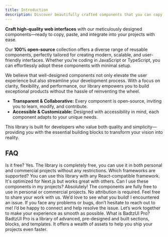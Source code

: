 ```yaml
---
title: Introduction
description: Discover beautifully crafted components that you can copy and paste directly into your applications. Our library is designed to help you create stunning, responsive interfaces with ease.
---
```


<BunnyImage
  src="/images/badtz-ui-intro.webp"
  alt="BadtzUI Intro Image"
  width={672}
  height={378}
  className="aspect-video rounded-lg mb-8 border"
  priority
  quality={100}
/>



**Craft high-quality web interfaces** with our meticulously designed components—ready to copy, paste, and integrate into your projects with ease.

Our **100% open-source** collection offers a diverse range of reusable components, perfectly tailored for creating modern, scalable, and user-friendly interfaces. Whether you’re coding in JavaScript or TypeScript, you can effortlessly adopt these components with minimal setup.

We believe that well-designed components not only elevate the user experience but also streamline your development process. With a focus on clarity, flexibility, and performance, our library empowers you to build exceptional products without the hassle of reinventing the wheel.

- **Transparent & Collaborative:** Every component is open-source, inviting you to learn, modify, and contribute.
- **Accessible & Customizable:** Designed with accessibility in mind, each component adapts to your unique needs.

This library is built for developers who value both quality and simplicity—providing you with the essential building blocks to transform your vision into reality.

## FAQ

<Accordion type="multiple">
  <AccordionItem value="faq-1">
    <AccordionTrigger>Is it free?</AccordionTrigger>
    <AccordionContent>
      Yes. The library is completely free, you can use it in both personal and commercial projects without any restrictions.
    </AccordionContent>
  </AccordionItem>
  <AccordionItem value="faq-2">
    <AccordionTrigger>Which frameworks are supported?</AccordionTrigger>
    <AccordionContent>
      You can use this library with any React-compatible framework. It's optimized for Next.js but works great with others.
    </AccordionContent>
  </AccordionItem>
  <AccordionItem value="faq-3">
    <AccordionTrigger>Can I use these components in my projects?</AccordionTrigger>
    <AccordionContent>
      Absolutely! The components are fully free to use in personal or commercial projects. No attribution is required. Feel free to share your work with us. We’d love to see what you build!
    </AccordionContent>
  </AccordionItem>
  <AccordionItem value="faq-4">
    <AccordionTrigger>I encountered an issue.</AccordionTrigger>
    <AccordionContent>
      If you face any problems or bugs, don’t hesitate to reach out to me! I’d be happy to connect and help resolve the issue. Let’s work together to make your experience as smooth as possible.
    </AccordionContent>
  </AccordionItem>
    <AccordionItem value="faq-5">
    <AccordionTrigger>What is BadtzUI Pro?</AccordionTrigger>
    <AccordionContent>
      BadtzUI Pro is a library of advanced, pre-designed and built sections, blocks, and templates. It offers a wealth of assets to help you ship your projects even faster.
    </AccordionContent>
  </AccordionItem>
</Accordion>
